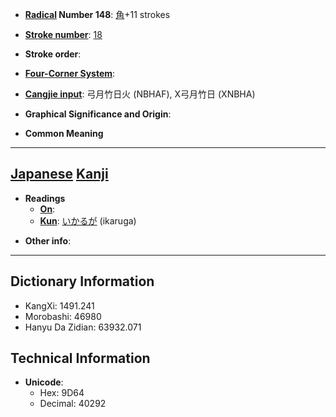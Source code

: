 * '''[[Wiktionary:Chinese radical index| Radical]] Number 148''': [[Wiktionary:Chinese radical index 角|角]]+11 strokes

* '''[[Wiktionary:Chinese total strokes index|Stroke number]]''': [[Wiktionary:Chinese total strokes index 18|18]]

* '''Stroke order''': 

* '''[[Wiktionary:Chinese four corner index|Four-Corner System]]''': 

* '''[[Wiktionary:Chinese Cangjie index|Cangjie input]]''': 弓月竹日火 (NBHAF), X弓月竹日 (XNBHA)

* '''Graphical Significance and Origin''': 

* '''Common Meaning'''

----

== [[Japanese]] [[Kanji]] ==

* '''Readings'''
** '''[[On]]''': 
** '''[[Kun]]''': [[いかるが]] (ikaruga)

* '''Other info''':  

----

== Dictionary Information ==

* KangXi: 1491.241
* Morobashi: 46980
* Hanyu Da Zidian: 63932.071

== Technical Information ==

* '''Unicode''':
** Hex: 9D64
** Decimal: 40292